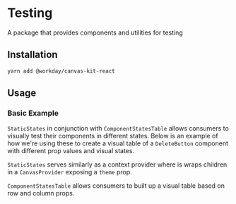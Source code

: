 

<Meta title="Hooks and Utilities/Testing" component={Testing} />

# Testing

A package that provides components and utilities for testing

## Installation

```sh
yarn add @workday/canvas-kit-react
```

## Usage

### Basic Example

`StaticStates` in conjunction with `ComponentStatesTable` allows consumers to visually test their
components in different states. Below is an example of how we're using these to create a visual
table of a `DeleteButton` component with different prop values and visual states.

`StaticStates` serves similarly as a context provider where is wraps children in a `CanvasProvider`
exposing a `theme` prop.

`ComponentStatesTable` allows consumers to built up a visual table based on row and column props.

<ExampleCodeBlock code={Basic} />
